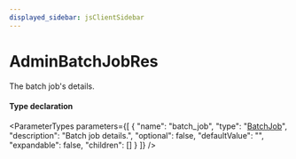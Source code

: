 ```yaml
---
displayed_sidebar: jsClientSidebar
---
```



# AdminBatchJobRes

The batch job's details.

#### Type declaration

<ParameterTypes parameters={[
  {
    "name": "batch_job",
    "type": "[BatchJob](../classes/internal.BatchJob.mdx)",
    "description": "Batch job details.",
    "optional": false,
    "defaultValue": "",
    "expandable": false,
    "children": []
  }
]} />
